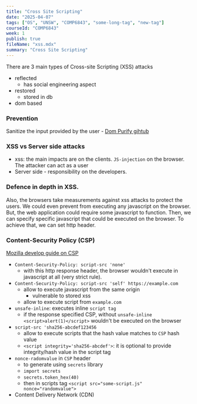 ```yaml
---
title: "Cross Site Scripting"
date: "2025-04-07"
tags: ["OS", "UNSW", "COMP6843", "some-long-tag", "new-tag"]
courseId: "COMP6843"
week: 1
publish: true
fileName: "xss.mdx"
summary: "Cross Site Scripting"
---
```


There are 3 main types of Cross-site Scripting (XSS) attacks

- reflected
  - has social engineering aspect
- restored
  - stored in db
- dom based

### Prevention

Sanitize the input provided by the user - [Dom Purify gihtub](https://github.com/cure53/DOMPurify)

### XSS vs Server side attacks

- xss: the main impacts are on the clients. `JS-injection` on the browser. The attacker can act as a user
- Server side - responsibility on the developers.

### Defence in depth in XSS.

Also, the browsers take measurements against xss attacks to protect the users. We could even prevent from executing any javascript on the browser. But, the web application could require some javascript to function. Then, we can specify specific javascript that could be executed on the browser. To achieve that, we can set http header.

### Content-Security Policy (CSP)

[Mozilla develop guide on CSP](https://developer.mozilla.org/en-US/docs/Web/HTTP/Guides/CSP)

- `Content-Security-Policy: script-src 'none'`
  - with this http response header, the browser wouldn't execute in javascript at all (very strict rule).
- `Content-Security-Policy: script-src 'self' https://example.com`
  - allow to execute javascript from the same origin
    - vulnerable to stored xss
  - allow to execute script from `example.com`
- `unsafe-inline`: executes inline `script tag`
  - if the response specified CSP, without `unsafe-inline` `<script>alert(1)</script>` wouldn't be executed on the browser
- `script-src 'sha256-abcdef123456`
  - allow to execute scripts that the hash value matches to `CSP` hash value
  - `<script integrity='sha256-abcdef'>`: it is optional to provide integrity/hash value in the script tag
- `nonce-radomvalue` in `CSP` header
  - to generate using `secrets` library
  - `import secrets`
  - `secrets.token_hex(40)`
  - then in scripts tag `<script src="some-script.js" nonce="randomvalue">`
- Content Delivery Network (CDN)
